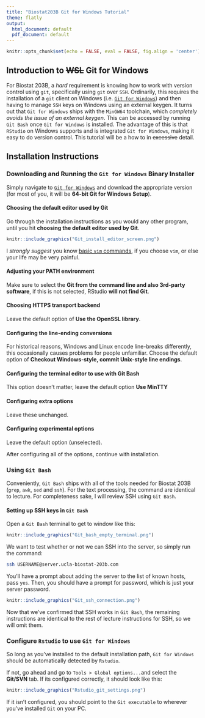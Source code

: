 ---
title: "Biostat203B Git for Windows Tutorial"
theme: flatly
output:
  html_document: default
  pdf_document: default
---

```{r setup, include=FALSE}
knitr::opts_chunk$set(echo = FALSE, eval = FALSE, fig.align = 'center')
```

## Introduction to ~~WSL~~ Git for Windows

For Biostat 203B, a *hard* requirement is knowing how to work with version control using `git`, specifically using `git` over `SSH`. Ordinarily, this requires the installation of a `git` client on Windows (i.e. [`Git for Windows`](https://git-scm.com/)) and then having to manage `SSH` keys on Windows using an external keygen. It turns out that `Git for Windows` ships with the `MinGW64` toolchain, which *completely avoids the issue of an external keygen*. This can be accessed by running `Git Bash` once `Git for Windows` is installed. The advantage of this is that `RStudio` on Windows supports and is integrated `Git for Windows`, making it easy to do version control. This tutorial will be a how to in ~~excessive~~ detail.

## Installation Instructions

### Downloading and Running the `Git for Windows` Binary Installer

Simply navigate to [`Git for Windows`](https://git-scm.com/) and download the appropriate version (for most of you, it will be **64-bit Git for Windows Setup**).

#### Choosing the default editor used by Git

Go through the installation instructions as you would any other program, until you hit **choosing the default editor used by Git**.

```{r editor, echo = FALSE, eval =TRUE, out.width='60%'}
knitr::include_graphics("Git_install_editor_screen.png")
```

I *strongly suggest* you know [basic `vim` commands](https://www.fusionbox.com/blog/detail/vim-survival-guide/609/), if you choose `vim`, or else your life may be very painful.

#### Adjusting your PATH environment

Make sure to select the **Git from the command line and also 3rd-party software**, if this is not selected, RStudio **will not find Git**.

#### Choosing HTTPS transport backend

Leave the default option of **Use the OpenSSL library**.

#### Configuring the line-ending conversions

For historical reasons, Windows and Linux encode line-breaks differently, this occasionally causes problems for people unfamiliar. Choose the default option of **Checkout Windows-style, commit Unix-style line endings**.

#### Configuring the terminal editor to use with Git Bash

This option doesn't matter, leave the default option **Use MinTTY**

#### Configuring extra options

Leave these unchanged.

#### Configuring experimental options

Leave the default option (unselected).

After configuring all of the options, continue with installation.

### Using `Git Bash`

Conveniently, `Git Bash` ships with all of the tools needed for Biostat 203B (`grep`, `awk`, `sed` and `ssh`). For the text processing, the command are identical to lecture. For completeness sake, I will review SSH using `Git Bash`.

#### Setting up SSH keys in `Git Bash`

Open a `Git Bash` terminal to get to window like this:

```{r bash_terminal, echo = FALSE, eval =TRUE, out.width='60%'}
knitr::include_graphics("Git_bash_empty_terminal.png")
```

We want to test whether or not we can SSH into the server, so simply run the command:

```{bash, eval = FALSE, echo = TRUE}
ssh USERNAME@server.ucla-biostat-203b.com
```

You'll have a prompt about adding the server to the list of known hosts, pass `yes`. Then, you should have a prompt for password, which is just your server password.

```{r test ssh, echo = FALSE, eval = TRUE, out.width='60%'}
knitr::include_graphics("Git_ssh_connection.png")
```

Now that we've confirmed that SSH works in `Git Bash`, the remaining instructions are identical to the rest of lecture instructions for SSH, so we will omit them.

### Configure `Rstudio` to use `Git for Windows`

So long as you've installed to the default installation path, `Git for Windows` should be automatically detected by `Rstudio`.

If not, go ahead and go to `Tools > Global options...`and select the **Git/SVN** tab. If its configured correctly, it should look like this:

```{r Git for R, echo = FALSE, eval = TRUE, out.width='60%'}
knitr::include_graphics("Rstudio_git_settings.png")
```

If it isn't configured, you should point to the `Git executable` to wherever you've installed `Git` on your PC.




